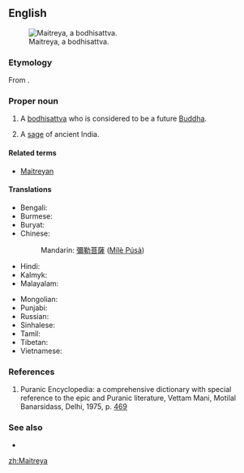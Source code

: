 ==English==
[[File:KushanMaitreya.JPG|thumb|Maitreya, a bodhisattva.]]
===Etymology===
From {{etyl|sa|en}} {{m|sa|मैत्रेय||friendly, benevolent}}.

===Proper noun===
{{en-proper noun}}

# {{lb|en|Buddhism}} A [[bodhisattva]] who is considered to be a future [[Buddha]].
# {{lb|en|Hinduism}} A [[sage]] of ancient India.

====Related terms====
* [[Maitreyan]]

====Translations====
{{trans-top|bodhisattva}}
* Bengali: {{t|bn|মৈত্রেয় বুদ্ধ}}
* Burmese: {{t|my|မေတ္တေယျဘုရား}}
* Buryat: {{t|bua|Майдари}}
* Chinese:
*: Mandarin: [[彌勒菩薩]] ([[Mílè Púsà]])
* Hindi: {{t|hi|मैत्रेय बुद्ध}}
* Kalmyk: {{t|xal|Мәәдр}}
* Malayalam: {{t+|ml|മൈത്രേയൻ}}
{{trans-mid}}
* Mongolian: {{t|mn|Майдар|sc=Cyrl}}
* Punjabi: {{t|pa|ਮੈਤਰਿਆ}}
* Russian: {{t|ru|Майтре́я|m}}
* Sinhalese: {{t|si|මෛත්‍රී බුදුරජාණන් වහන්සේ}}
* Tamil: {{t|ta|மைத்திரேயர்}}
* Tibetan: {{t|bo|རྒྱལ་བ་བྱམས་པ}}
* Vietnamese: {{t|vi|Di-lặc}}
{{trans-bottom}}

===References===
# Puranic Encyclopedia: a comprehensive dictionary with special reference to the epic and Puranic literature, Vettam Mani, Motilal Banarsidass, Delhi, 1975, p. [https://archive.org/details/puranicencyclopa00maniuoft#page/469/mode/2up 469]

===See also===
* {{pedialite}}

[[zh:Maitreya]]
